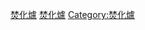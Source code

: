 {{Catnav|頁面分類|各種主題的頁面分類|依中国各省来作的分类|中国各省建筑|香港建築}}
{{commonscat|Incinerators in Hong Kong}}
{{catmore|香港焚化爐}}
[[Category:香港建築物|焚化爐]]
[[Category:香港廢物處理|焚化爐]]
[[Category:焚化爐|Category:焚化爐]]